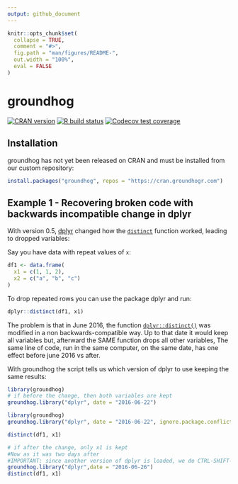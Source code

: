 ```yaml
---
output: github_document
---
```


<!-- README.md is generated from README.Rmd. Please edit that file -->

```r
knitr::opts_chunk$set(
  collapse = TRUE,
  comment = "#>",
  fig.path = "man/figures/README-",
  out.width = "100%",
  eval = FALSE
)
```

# groundhog

<!-- badges: start -->
[![CRAN version](https://www.r-pkg.org/badges/version-ago/groundhog)](https://cran.r-project.org/package=groundhog)
[![R build status](https://github.com/CredibilityLab/groundhog/workflows/R-CMD-check/badge.svg)](https://github.com/CredibilityLab/groundhog/actions)
[![Codecov test coverage](https://codecov.io/gh/CredibilityLab/groundhog/branch/master/graph/badge.svg)](https://codecov.io/gh/CredibilityLab/groundhog?branch=master)
<!-- badges: end -->

## Installation

groundhog has not yet been released on CRAN and must be installed from our
custom repository:

```r
install.packages("groundhog", repos = "https://cran.groundhogr.com")
```

## Example 1 - Recovering broken code with backwards incompatible change in dplyr

With version 0.5, [dplyr](https://dplyr.tidyverse.org/) changed how the
[`distinct`](https://dplyr.tidyverse.org/reference/distinct.html) function
worked, leading to dropped variables:

Say you have data with repeat values of `x`:

```r
df1 <- data.frame(
  x1 = c(1, 1, 2),
  x2 = c("a", "b", "c")
)
```

To drop repeated rows you can use the package dplyr and run:

```r
dplyr::distinct(df1, x1) 
```

The problem is that in June 2016, the function
[`dplyr::distinct()`](https://dplyr.tidyverse.org/reference/distinct.html) was
modified in a non backwards-compatible way. Up to that date it would keep all
variables but, afterward the SAME function drops all other variables, The same
line of code, run in the same computer, on the same date, has one effect before
june 2016 vs after.

With groundhog the script tells us which version of dplyr to use keeping the
same results:

```r
library(groundhog)
# if before the change, then both variables are kept
groundhog.library("dplyr", date = "2016-06-22")
```

```r
library(groundhog)
groundhog.library("dplyr", date = "2016-06-22", ignore.package.conflicts = TRUE)
```

```r
distinct(df1, x1) 
```

```r
# if after the change, only x1 is kept
#Now as it was two days after 
#IMPORTANT: since another version of dplyr is loaded, we do CTRL-SHIFT-F10 to restart the R Session and load the newer version
groundhog.library("dplyr",date = "2016-06-26")
distinct(df1, x1) 
```
